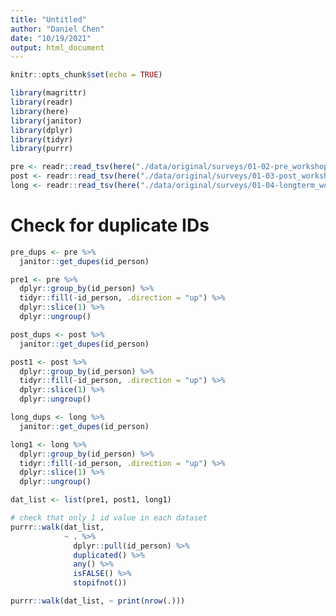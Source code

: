 ```yaml
---
title: "Untitled"
author: "Daniel Chen"
date: "10/19/2021"
output: html_document
---
```


```r
knitr::opts_chunk$set(echo = TRUE)

library(magrittr)
library(readr)
library(here)
library(janitor)
library(dplyr)
library(tidyr)
library(purrr)

pre <- readr::read_tsv(here("./data/original/surveys/01-02-pre_workshop.tsv"), lazy = FALSE)
post <- readr::read_tsv(here("./data/original/surveys/01-03-post_workshop.tsv"), lazy = FALSE)
long <- readr::read_tsv(here("./data/original/surveys/01-04-longterm_workshop.tsv"), lazy = FALSE)
```

# Check for duplicate IDs

```r
pre_dups <- pre %>%
  janitor::get_dupes(id_person)

pre1 <- pre %>%
  dplyr::group_by(id_person) %>%
  tidyr::fill(-id_person, .direction = "up") %>% 
  dplyr::slice(1) %>%
  dplyr::ungroup()
```

```r
post_dups <- post %>%
  janitor::get_dupes(id_person)

post1 <- post %>%
  dplyr::group_by(id_person) %>%
  tidyr::fill(-id_person, .direction = "up") %>% 
  dplyr::slice(1) %>%
  dplyr::ungroup()
```

```r
long_dups <- long %>%
  janitor::get_dupes(id_person)

long1 <- long %>%
  dplyr::group_by(id_person) %>%
  tidyr::fill(-id_person, .direction = "up") %>% 
  dplyr::slice(1) %>%
  dplyr::ungroup()
```

```r
dat_list <- list(pre1, post1, long1)
```

```r
# check that only 1 id value in each dataset
purrr::walk(dat_list,
            ~ . %>%
              dplyr::pull(id_person) %>%
              duplicated() %>%
              any() %>%
              isFALSE() %>%
              stopifnot())
```

```r
purrr::walk(dat_list, ~ print(nrow(.)))
```

# 